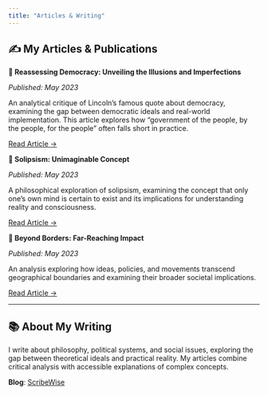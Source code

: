 ```yaml
---
title: "Articles & Writing"
---
```


::: {.content-section}

## ✍️ My Articles & Publications

::: {.card-grid}

::: {.card}
**📄 Reassessing Democracy: Unveiling the Illusions and Imperfections**

*Published: May 2023*

An analytical critique of Lincoln's famous quote about democracy, examining the gap between democratic ideals and real-world implementation. This article explores how "government of the people, by the people, for the people" often falls short in practice.

[Read Article →](https://scribewise.blogspot.com/2023/05/reassessing-democracy-unveiling_29.html)
:::

::: {.card}
**📄 Solipsism: Unimaginable Concept**

*Published: May 2023*

A philosophical exploration of solipsism, examining the concept that only one's own mind is certain to exist and its implications for understanding reality and consciousness.

[Read Article →](https://scribewise.blogspot.com/2023/05/solipsism-unimaginable-concept-of.html)
:::

::: {.card}
**📄 Beyond Borders: Far-Reaching Impact**

*Published: May 2023*

An analysis exploring how ideas, policies, and movements transcend geographical boundaries and examining their broader societal implications.

[Read Article →](https://scribewise.blogspot.com/2023/05/beyond-borders-far-reaching-impact-of.html)
:::

:::

---


## 📚 About My Writing

::: {.info-box}
I write about philosophy, political systems, and social issues, exploring the gap between theoretical ideals and practical reality. My articles combine critical analysis with accessible explanations of complex concepts.

**Blog**: [ScribeWise](https://scribewise.blogspot.com/)
:::

:::